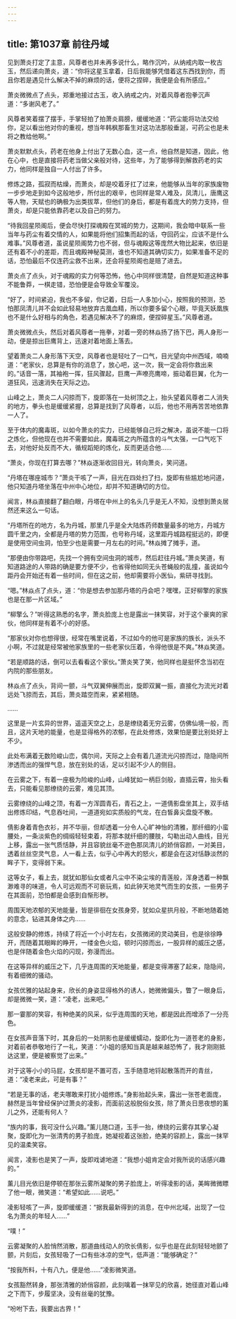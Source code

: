 ```yaml
---
---
---
```

title: 第1037章 前往丹域
---



见到萧炎打定了主意，风尊者也并未再多说什么，略作沉吟，从纳戒内取一枚古玉，然后递向萧炎，道：“你将这星玉拿着，日后我能够凭借着这东西找到你，而且你若是遇见什么解决不掉的麻烦的话，便将之捏碎，我便是会有所感应。”

萧炎微微点了点头，郑重地接过古玉，收入纳戒之内，对着风尊者抱拳沉声道：“多谢风老了。”

风尊者笑着摆了摆手，手掌轻拍了拍萧炎肩膀，缓缓地道：“药尘能将功法交给你，足以看出他对你的重视，想当年韩枫那畜生对这功法那般垂涎，可药尘也是未将之教给他啊。”

萧炎默默点头，药老在他身上付出了无数心血，这一点，他自然是知道，因此，他在心中，也是直接将药老当做父亲般对待，这些年，为了能够得到解救药老的实力，他同样是独自一人付出了许多。

修炼之路，孤寂而枯燥，而萧炎，却是咬着牙扛了过来，他能够从当年的家族废物一步步地走到如今这般地步，所付出的艰辛，也同样是常人难及，凤清儿，唐鹰这等人物，天赋也的确极为出类拔萃，但他们的身后，都是有着庞大的势力支持，但萧炎，却是只能依靠药老以及自己的努力。

“待我回星陨阁后，便会尽快打探魂殿在冥城的势力，这期间，我会暗中联系一些当年与药尘有着交情的人，如果能将他们招集而起的话，夺回药尘，应该不是什么难事。”风尊者道，虽说星陨阁势力也不弱，但与魂殿这等庞然大物比起来，依旧是还有着不小的差距，而且魂殿神秘莫测，谁也不知道其确切实力，如果准备不足的话，恐怕最后不仅连药尘救不出来，还会将星陨阁也是赔了进去。

萧炎点了点头，对于魂殿的实力何等恐怖，他心中同样很清楚，自然是知道这种事不能鲁莽，一棋走错，恐怕便是会导致全军覆没。

“好了，时间紧迫，我也不多留，你记着，日后一人多加小心，按照我的预测，恐怕那凤清儿并不会如此轻易地放弃古凰血精，所以你要多留个心眼，毕竟天妖凰族也不是什么好相与的角色，若遇见解决不了的麻烦，便捏碎星玉。”风尊者道。

萧炎微微点头，然后对着风尊者一拖拳，对着一旁的林焱扬了扬下巴，两人身形一动，便是掠出巨鹰背上，迅速对着地面上落去。

望着萧炎二人身形落下天空，风尊者也是轻吐了一口气，目光望向中州西域，喃喃道：“老家伙，总算是有你的消息了，放心吧，这一次，我一定会将你救出来的。”话音一落，其袖袍一挥，狂风骤起，巨鹰一声嘹亮鹰啼，振动着巨翼，化为一道狂风，迅速消失在天际之边。

山峰之上，萧炎二人闪掠而下，旋即落在一处树顶之上，抬头望着风尊者二人消失的地方，拳头也是缓缓紧握，总算是找到了风尊者，以后，他也不用再苦苦地依靠一人了。

至于体内的魔毒斑，以如今萧炎的实力，已经能够自己将之解决，虽说不能一口将之炼化，但他现在也并不需要如此，魔毒斑之内所蕴含的斗气太强，一口气吃下去，对他好处反而不大，循规蹈矩的炼化，反而更适合他……

“萧炎，你现在打算去哪？”林焱逐渐收回目光，转向萧炎，笑问道。

“丹塔在哪座城市？”萧炎干咳了一声，目光在四处扫了扫，旋即有些尴尬地问道，他只知道丹塔坐落在中州中心地位，却并不知道确切的方位。

闻言，林焱直接翻了翻白眼，丹塔在中州上的名头几乎是无人不知，没想到萧炎居然还来这么一句话。

“丹塔所在的地方，名为丹城，那里几乎是全大陆炼药师数量最多的地方，丹城方圆千里之内，全都是丹塔的势力范围，也号称丹域，这里距丹城路程挺远的，即便是使用空间虫洞，怕至少也是需要一月左右的时间。”林焱摊了摊手，道。

“那便由你带路吧，先找一个拥有空间虫洞的城市，然后赶往丹城。”萧炎笑道，有知道路途的人带路的确是要方便不少，也省得他如同无头苍蝇般的乱撞，虽说如今距丹会开始还有着一些时间，但在这之前，他却需要将小医仙，紫研寻找到。

“嗯。”林焱点了点头，道：“你是想去参加那丹塔的丹会吧？嘿嘿，正好柳擎的家族也是在那一片区域。”

“柳擎么？”听得这熟悉的名字，萧炎脸庞上也是露出一抹笑容，对于这个豪爽的家伙，他同样是有着不小的好感。

“那家伙对你也想得很，经常在嘴里说着，不过如今的他可是家族的族长，派头不小啊，不过就是经常被他家族里的一些老家伙压着，令得他很是不爽。”林焱笑道。

“若是顺路的话，倒可以去看看这个家伙。”萧炎笑了笑，他同样也是挺怀念当初在内院的那些朋友。

林焱点了点头，背间一颤，斗气双翼伸展而出，旋即双翼一振，直接化为流光对着远处飞掠而去，其后，萧炎踏空而来，紧紧相随。

……

这里是一片玄异的世界，遥遥天空之上，总是缭绕着无穷云雾，仿佛仙境一般，而且，这片天地的能量，也是显得格外的浓郁，在此处修炼，效果怕是要比别处好上不少。

此处布满着无数险峻山峦，偶尔间，天际之上会有着几道流光闪掠而过，隐隐间所渗透而出的强悍气息，放在别处的话，足以引起不少人的侧目。

在云雾之下，有着一座极为险峻的山峰，山峰犹如一柄巨剑般，直插云霄，抬头看去，只能看见那缭绕的云雾，难见其顶。

云雾缭绕的山峰之顶，有着一方浑圆青石，青石之上，一道倩影盘坐其上，双手结出修炼印结，气息吞吐间，一道道宛如实质般的气龙，在白皙鼻尖盘旋不散。

倩影身着青色衣衫，并不华丽，但却透着一分令人心旷神怡的清雅，那纤细的小蛮腰处，一条淡紫色的绸缎轻轻束着，将那本就纤细的腰肢，勾勒出动人曲线，目光上移，露出一张气质恬静，并且容貌丝毫不逊色那凤清儿的娇俏容颜，一对美目，透着丝丝空灵气息，人一看上去，似乎心中再大的怒火，都是会在这对恬静淡然的眸子下，变得弱下来。

这等女子，看上去，就犹如那仙女或者凡尘中不染尘埃的青莲般，浑身透着一种飘渺难寻的味道，令人可远观而不可亵玩焉，如此钟天地灵气而生的女孩，一些男子在其面前，恐怕都是会感到自惭形秽。

周围天地浓郁的天地能量，皆是徘徊在女孩身旁，犹如众星拱月般，不断地随着她的意念，钻进其身体之内……

这般安静的修炼，持续了将近一个小时左右，女孩微闭的灵动美目，也是徐徐睁开，而随着其眼眸的睁开，一缕金色火焰，顿时闪掠而出，一股异样的威压之感，也是伴随着金色火焰的闪现，弥漫而出。

在这等异样的威压之下，几乎连周围的天地能量，都是变得滞塞了起来，隐隐间，有着细微的骚动。

女孩优雅的站起身来，欣长的身姿显得格外的诱人，她微微偏头，瞥了一眼身后，却是微微一笑，道：“凌老，出来吧。”

那一霎那的笑容，有种绝美的风采，似乎连周围的天地，都是因此而增添了一分亮色。

在女孩声音落下时，其身后的一处阴影也是缓缓蠕动，旋即化为一道苍老的身影，对着前者恭敬地行了一礼，笑道：“小姐的感知当真是越来越恐怖了，我才刚刚抵达这里，便是被察觉了出来。”

对于这等小小的马屁，女孩却是不置可否，玉手随意地锊起散落而开的青丝，道：“凌老来此，可是有事？”

“若是无事的话，老夫哪敢来打扰小姐修炼。”身影抬起头来，露出一张苍老面庞，赫然是当年曾经保护过萧炎的凌影，而面前这般脱俗女孩，除了萧炎日思夜想的薰儿之外，还能有何人？

“族内的事，我可没什么兴趣。”薰儿随口道，玉手一抬，缭绕的云雾存其掌心凝聚，旋即化为一张清秀的男子脸庞，她凝视着这张脸，绝美的容颜上，露出一抹罕见的温柔笑容。

闻言，凌影也是笑了一声，旋即戏谑地道：“我想小姐肯定会对我所说的话感兴趣的。”

薰儿目光依旧是停顿在那张云雾所凝聚的男子脸庞上，听得凌影的话，美眸微微瞟了他一眼，微笑道：“希望如此……说吧。”

凌影轻咳了一声，旋即缓缓道：“据我最新得到的消息，在中州北域，出现了一位名为萧炎的年轻人……”

“噗！”

云雾凝聚的人脸悄然消散，那道曲线动人的欣长倩影，似乎也是在此刻轻轻地颤了颤，片刻后，女孩轻吸了一口有些冰凉的空气，低声道：“能够确定？”

“按我所料，十有八九，便是他……”凌影微笑道。

女孩豁然转身，那张清雅的娇俏容颜，此刻噙着一抹罕见的欣喜，她径直对着山峰之下而下，步履坚决，没有丝毫的犹豫。

“吩咐下去，我要出古界！”